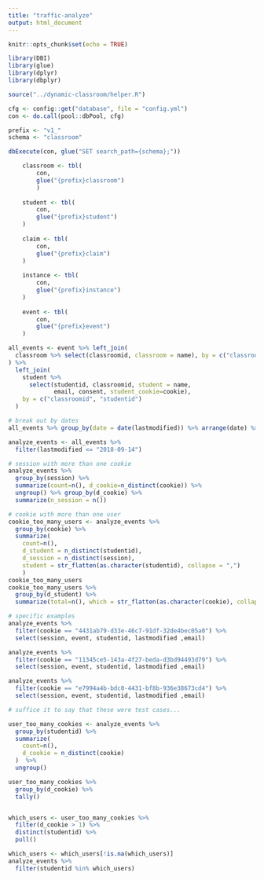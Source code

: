 ```yaml
---
title: "traffic-analyze"
output: html_document
---
```


```r
knitr::opts_chunk$set(echo = TRUE)

library(DBI)
library(glue)
library(dplyr)
library(dbplyr)

source("../dynamic-classroom/helper.R")

cfg <- config::get("database", file = "config.yml")
con <- do.call(pool::dbPool, cfg)

prefix <- "v1_"
schema <- "classroom"

dbExecute(con, glue("SET search_path={schema};"))

```

```r
    classroom <- tbl(
        con, 
        glue("{prefix}classroom")
        )
    
    student <- tbl(
        con,
        glue("{prefix}student")
    )
    
    claim <- tbl(
        con,
        glue("{prefix}claim")
    )
    
    instance <- tbl(
        con,
        glue("{prefix}instance")
    )
    
    event <- tbl(
        con,
        glue("{prefix}event")
    )
```


```r
all_events <- event %>% left_join(
  classroom %>% select(classroomid, classroom = name), by = c("classroomid")
) %>%
  left_join(
    student %>% 
      select(studentid, classroomid, student = name, 
             email, consent, student_cookie=cookie),
    by = c("classroomid", "studentid")
  )

# break out by dates
all_events %>% group_by(date = date(lastmodified)) %>% arrange(date) %>% tally()
```

```r
analyze_events <- all_events %>%
  filter(lastmodified <= "2018-09-14")

# session with more than one cookie
analyze_events %>% 
  group_by(session) %>% 
  summarize(count=n(), d_cookie=n_distinct(cookie)) %>%
  ungroup() %>% group_by(d_cookie) %>%
  summarize(n_session = n())

# cookie with more than one user
cookie_too_many_users <- analyze_events %>%
  group_by(cookie) %>%
  summarize(
    count=n(), 
    d_student = n_distinct(studentid),
    d_session = n_distinct(session),
    student = str_flatten(as.character(studentid), collapse = ",")
    )
cookie_too_many_users
cookie_too_many_users %>%
  group_by(d_student) %>%
  summarize(total=n(), which = str_flatten(as.character(cookie), collapse = ","))

# specific examples
analyze_events %>%
  filter(cookie == "4431ab79-d33e-46c7-91df-32de4bec05a0") %>% 
  select(session, event, studentid, lastmodified ,email)

analyze_events %>%
  filter(cookie == "11345ce5-143a-4f27-beda-d3bd94493d79") %>% 
  select(session, event, studentid, lastmodified ,email)

analyze_events %>%
  filter(cookie == "e7994a4b-bdc0-4431-bf8b-936e38673cd4") %>% 
  select(session, event, studentid, lastmodified ,email)

# suffice it to say that these were test cases...
```

```r
user_too_many_cookies <- analyze_events %>%
  group_by(studentid) %>%
  summarize(
    count=n(),
    d_cookie = n_distinct(cookie)
  )  %>%
  ungroup()

user_too_many_cookies %>%
  group_by(d_cookie) %>%
  tally()


which_users <- user_too_many_cookies %>% 
  filter(d_cookie > 1) %>%
  distinct(studentid) %>%
  pull()

which_users <- which_users[!is.na(which_users)]
analyze_events %>%
  filter(studentid %in% which_users)
```

